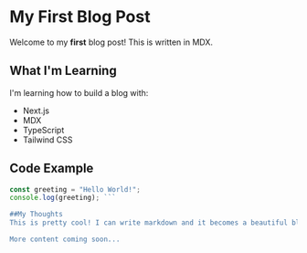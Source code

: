 # My First Blog Post

Welcome to my **first** blog post! This is written in MDX.

## What I'm Learning

I'm learning how to build a blog with:
- Next.js
- MDX
- TypeScript
- Tailwind CSS

## Code Example

```javascript
const greeting = "Hello World!";
console.log(greeting); ```

##My Thoughts
This is pretty cool! I can write markdown and it becomes a beautiful blog post.

More content coming soon...